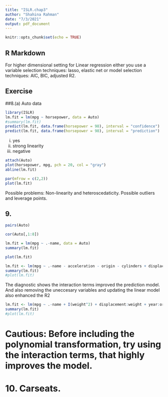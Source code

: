 ```yaml
---
title: "ISLR.chap3"
author: "Shahina Rahman"
date: "7/3/2021"
output: pdf_document
---
```


```r
knitr::opts_chunk$set(echo = TRUE)
```

## R Markdown

For higher dimensional setting for Linear regression either you use a variable selection techniques: lasso, elastic net  or model selection techniques: AIC, BIC, adjusted R2. 

## Exercise 

##8.(a) Auto data 


```r
library(ISLR)
lm.fit = lm(mpg ~ horsepower, data = Auto)
#summary(lm.fit)
predict(lm.fit, data.frame(horsepower = 98), interval = "confidence")
predict(lm.fit, data.frame(horsepower = 98), interval = "prediction")
```


(i) yes 
(ii) strong linearity
(iii) negative 


```r
attach(Auto)
plot(horsepower, mpg, pch = 20, col = "gray")
abline(lm.fit)
```


```r
par(mfrow = c(2,2))
plot(lm.fit)
```

Possible problems:  Non-linearity and heteroscedaticity.
Possible outliers and leverage points. 



## 9. 

```r
pairs(Auto)
```


```r
cor(Auto[,1:8])
```


```r
lm.fit = lm(mpg ~ .-name, data = Auto)
summary(lm.fit)
```

```r
plot(lm.fit)
```

```r
lm.fit <- lm(mpg ~ .-name - acceleration - origin - cylinders + displacement:weight  + weight:year, data = Auto)
summary(lm.fit)
#plot(lm.fit)
```

The diagnostic shows the interaction terms improved the prediction model. And also removing the uneccesary variables and updating the linear model also enhanced the R2 

```r
lm.fit <- lm(mpg ~ .-name + I(weight^2) + displacement:weight + year:origin + weight:year, data = Auto)
summary(lm.fit)
#plot(lm.fit)
```

# Cautious: Before including the polynomial transformation, try using the interaction terms, that highly improves the model.  


# 10. Carseats. 

```r

```



